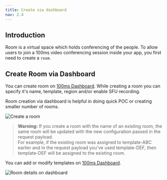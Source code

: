 ```yaml
---
title: Create via dashboard
nav: 2.4
---
```


## Introduction

Room is a virtual space which holds conferencing of the people. To allow users to join a 100ms video conferencing session inside your app, you first need to create a `room`.

## Create Room via Dashboard

You can create room on [100ms Dashboard](https://dashboard.100ms.live/create-room). While creating a room you can specify it's name, template, region and/or enable SFU recording.

Room creation via dashboard is helpful in doing quick POC or creating smaller number of rooms.

![Create a room](/docs/v2/create-a-room.png)

> **Warning:** If you create a room with the name of an existing room, the same room will be updated with the new configuration passed in the request payload. <br/> For example, if the existing room was assigned to template-ABC earlier and in the request payload you've used template-DEF, then template-DEF will be assigned to the existing room.

You can add or modify templates on [100ms Dashboard](https://dashboard.100ms.live/templates).

![Room details on dashboard](/docs/v2/role-dashboard.png)
